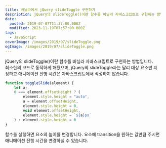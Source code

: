 ```yaml
---
title: 바닐라에서 jQuery slideToggle 구현하기
description: jQuery의 slideToggle()이란 함수를 바닐라 자바스크립트로 구현하는 방법입니다.최소한의 코드로 동작하게 해뒀으며, jQuery의 slideToggle과는 달리 대상 요소만 지정하고 애니메이션 진행 시간은 자바스크립트에서 작성하지 않습니다.
date:
  posted: 2019-07-07T11:37:00.000Z
  modified: 2023-11-19T07:57:00.000Z
tags:
  - JavaScript
coverImage: /images/2019/07/slideToggle.png
ogImage: /images/2019/07/slideToggle.png
---
```


jQuery의 slideToggle()이란 함수를 바닐라 자바스크립트로 구현하는 방법입니다.  
최소한의 코드로 동작하게 해뒀으며, jQuery의 slideToggle과는 달리 대상 요소만 지정하고 애니메이션 진행 시간은 자바스크립트에서 작성하지 않습니다.

```js
function toggleSlide(element) {
    let a;
    0 === element.offsetHeight ? (
        element.style.height = "auto",
        a = element.offsetHeight,
        element.style.height = 0,
        void element.offsetHeight,
        element.style.height = `${a}px`
    ) : element.style.height = 0
}
```

함수를 실행하면 요소의 높이를 변경합니다. 요소에 transition을 원하는 값만큼 주시면 애니메이션 진행 시간을 변경하실 수 있습니다.